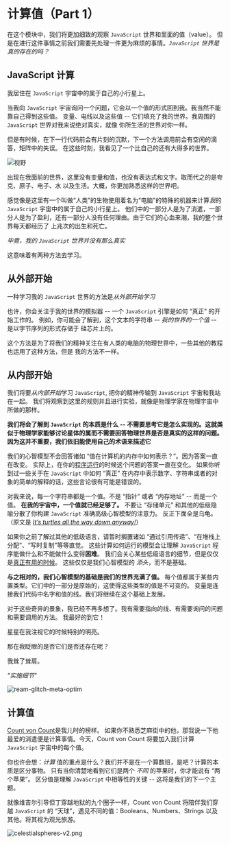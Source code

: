 # 计算值（Part 1）

在这个模块中，我们将更加细致的观察 `JavaScript` 世界和里面的值（value）。
但是在进行这件事情之前我们需要先处理一件更为麻烦的事情。*`JavaScript` 世界是真的存在的吗？*

## JavaScript 计算

我居住在 `JavaScript` 宇宙中的属于自己的小行星上。

当我向 `JavaScript` 宇宙询问一个问题，它会以一个值的形式回到我。我当然不能靠自己得到这些值。
变量、电线以及这些值 -- 它们填充了我的世界。我周围的 `JavaScript` 世界对我来说绝对真实，就像
你所生活的世界对你一样。

但是有时候，在下一行代码前会有片刻的沉默，下一个方法调用前会有空闲的滴答，矩阵中的失误。
在这些时刻，我看见了一个比自己的还有大得多的世界。

![视野](image/dream-glitch-optim.gif)

出现在我面前的世界，这里没有变量和值，也没有表达式和文字。取而代之的是夸克、原子、电子、水
以及生活。大概，你更加熟悉这样的世界吧。

感觉像是这里有一个叫做“人类”的生物使用着名为“电脑”的特殊的机器来计算*我*的 `JavaScript` 宇宙中的属于自己的小行星上。
他们中的一部分人是为了消遣，一部分人是为了盈利，还有一部分人没有任何理由。由于它们的心血来潮，我的整个世界每天都经历了
上兆次的出生和死亡。

*毕竟，我的 `JavaScript` 世界并没有那么真实*

这意味着有两种方法去学习。

## 从外部开始

一种学习我的 `JavaScript` 世界的方法是*从外部开始学习*

也许，你会关注于我的世界的模拟器 -- 一个 `JavaScript` 引擎是如何 “真正” 的开始工作的。
例如，你可能会了解到，这个文本的字符串 -- *我的世界的一个值* -- 是以字节序列的形式存储于
硅芯片上的。

这个方法是为了将我们的精神关注在有人类的电脑的物理世界中，一些其他的教程也运用了这种方法，但是
我的方法不一样。

## 从内部开始

我们将要*从内部开始*学习  `JavaScript`, 把你的精神传输到 `JavaScript` 宇宙和我站在一起。
我们将观察到这里的规则并且进行实验，就像是物理学家在物理宇宙中所做的那样。

**我们将会了解到 `JavaScript` 的本质是什么 -- 不需要思考它是怎么实现的。这就类似于物理学家能够讨论星体的属而不需要回答物理世界是否是真实的这样的问题。因为这并不重要，我们依旧能使用自己的术语来描述它**

我们的心智模型不会回答诸如 “值在计算机的内存中如何表示？”。因为答案一直在改变。
实际上，在你的[程序运行](https://v8.dev/blog/react-cliff?ck_subscriber_id=745643025)的时候这个问题的答案一直在变化。
如果你听到过一些关于在 `JavaScript` 中如何 “真正” 在内存中表示数字、字符串或者的对象的简单的解释的话，这些言论很有可能是错误的。

对我来说，每一个字符串都是一个值。不是 “指针” 或者 “内存地址” -- 而是一个值。
**在我的宇宙中，一个值就已经足够了。**
不要让 “存储单元” 和其他的低级隐喻分散了你构建 `JavaScript` 准确高级心智模型的注意力。
反正下面全是乌龟。（原文是  [_It’s turtles all the way down anyway!_](https://en.wikipedia.org/wiki/Turtles_all_the_way_down)）

如果你之前了解过其他的低级语言，请暂时搁置诸如 “通过引用传递”、“在堆栈上分配”、“写时复制”等等直觉。
这些计算如何运行的模型会让理解 `JavaScript` 程序能做什么和不能做什么变得**困难**。
我们会关心某些低级语言的细节，但是仅仅是[真正有用的时候](https://www.joelonsoftware.com/2002/11/11/the-law-of-leaky-abstractions/?ck_subscriber_id=745643025)。
这些仅仅是我们心智模型的 _添头_，而不是基础。

**与之相对的，我们心智模型的基础是我们的世界充满了值。**
每个值都属于某些内置类型。它们中的一部分是原始的，这使得这些类型的值是不可变的。
变量是连接我们代码中名字和值的线。我们将继续在这个基础上发展。

对于这些奇异的景象，我已经不再多想了。我有需要指向的线、有需要询问的问题和需要调用的方法。
我最好的到它！

星星在我注视它的时候特别的明亮。

那在我眨眼的是否它们是否还存在呢？

我耸了耸肩。

_"实施细节"_

![ream-glitch-meta-optim](/image/dream-glitch-meta-optim.gif)

## 计算值

[Count von Count](https://www.youtube.com/watch?v=eSukMy8DyfY)是我儿时的榜样。
如果你不熟悉芝麻街中的他，那我说一下他最爱的消遣便是计算事情。今天，Count von Count 将要加入我们计算 `JavaScript` 宇宙中的每个值。

你也许会想：_计算_ 值的重点是什么？我们并不是在一个算数班，是吧？计算的本质是区分事物。
只有当你清楚地看到它们是两个 _不同_ 的苹果时，你才能说有 “两个苹果”。
区分值是理解 `JavaScript` 中相等性的关键 -- 这将是我们的下一个主题。

就像维吉尔引导但丁穿越地狱的九个圈子一样，Count von Count 将陪伴我们穿越 `JavaScript` 的 “天球”，遇见不同的值：Booleans、Numbers、Strings 以及其他。将其视为观光旅游。

![celestialspheres-v2.png](/image/celestialspheres-v2.png)
